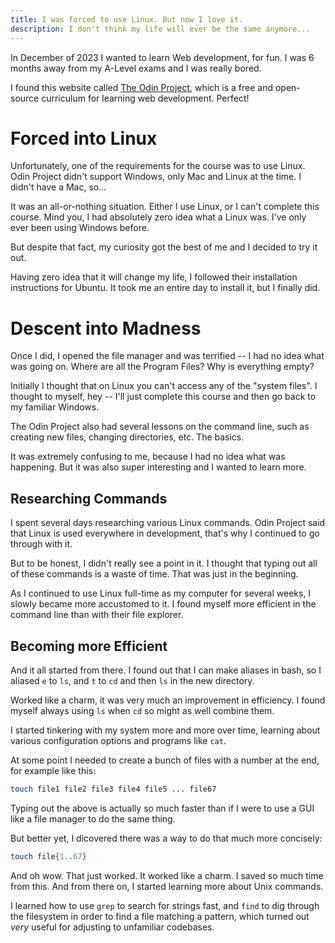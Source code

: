 ```yaml
---
title: I was forced to use Linux. But now I love it.
description: I don't think my life will ever be the same anymore...
---
```


In December of 2023 I wanted to learn Web development, for fun. I was 6 months away from my A-Level exams and I was really bored.

I found this website called [The Odin Project](https://www.theodinproject.com/), which is a free and open-source curriculum for learning web development. Perfect!

# Forced into Linux

Unfortunately, one of the requirements for the course was to use Linux. Odin Project didn't support Windows, only Mac and Linux at the time. I didn't have a Mac, so...

It was an all-or-nothing situation. Either I use Linux, or I can't complete this course. Mind you, I had absolutely zero idea what a Linux was. I've only ever been using Windows before.

But despite that fact, my curiosity got the best of me and I decided to try it out.

Having zero idea that it will change my life, I followed their installation instructions for Ubuntu. It took me an entire day to install it, but I finally did.

# Descent into Madness

Once I did, I opened the file manager and was terrified -- I had no idea what was going on. Where are all the Program Files? Why is everything empty?

Initially I thought that on Linux you can't access any of the "system files". I thought to myself, hey -- I'll just complete this course and then go back to my familiar Windows.

The Odin Project also had several lessons on the command line, such as creating new files, changing directories, etc. The basics.

It was extremely confusing to me, because I had no idea what was happening. But it was also super interesting and I wanted to learn more.

## Researching Commands

I spent several days researching various Linux commands. Odin Project said that Linux is used everywhere in development, that's why I continued to go through with it. 

But to be honest, I didn't really see a point in it. I thought that typing out all of these commands is a waste of time. That was just in the beginning.

As I continued to use Linux full-time as my computer for several weeks, I slowly became more accustomed to it. I found myself more efficient in the command line than with their file explorer.

## Becoming more Efficient

And it all started from there. I found out that I can make aliases in bash, so I aliased `e` to `ls`, and `t` to `cd` and then `ls` in the new directory.

Worked like a charm, it was very much an improvement in efficiency. I found myself always using `ls` when `cd` so might as well combine them.

I started tinkering with my system more and more over time, learning about various configuration options and programs like `cat`.

At some point I needed to create a bunch of files with a number at the end, for example like this:

```sh
touch file1 file2 file3 file4 file5 ... file67
```

Typing out the above is actually so much faster than if I were to use a GUI like a file manager to do the same thing. 

But better yet, I dicovered there was a way to do that much more concisely:

```sh
touch file{1..67}
```

And oh wow. That just worked. It worked like a charm. I saved so much time from this. And from there on, I started learning more about Unix commands. 

I learned how to use `grep` to search for strings fast, and `find` to dig through the filesystem in order to find a file matching a pattern, which turned out *very* useful for adjusting to unfamiliar codebases.


